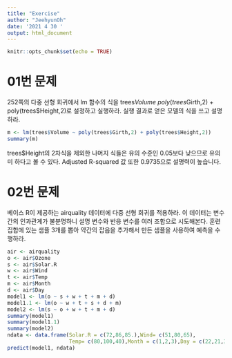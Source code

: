 ```yaml
---
title: "Exercise"
author: "JeehyunOh"
date: '2021 4 30 '
output: html_document
---
```


```r
knitr::opts_chunk$set(echo = TRUE)
```

# 01번 문제
252쪽의 다중 선형 회귀에서 lm 함수의 식을 trees$Volume ~ poly(trees$Girth,2) + poly(trees$Height,2)로 설정하고 실행하라.
실행 결과로 얻은 모델의 식을 쓰고 설명하라.

```r
m <- lm(trees$Volume ~ poly(trees$Girth,2) + poly(trees$Height,2))
summary(m)
```

trees$Height의 2차식을 제외한 나머지 식들은 유의 수준인 0.05보다 낮으므로 유의미 하다고 볼 수 있다. Adjusted R-squared 값 또한 0.9735으로 설명력이 높습니다.

# 02번 문제

베이스 R이 제공하는 airquality 데이터에 다중 선형 회귀를 적용하라. 이 데이터는 변수 간의 인과관계가 불분명하니 설명 변수와 반응 변수를 여러 조합으로 시도해본다. 훈련 집합에 있는
샘플 3개를 뽑아 약간의 잡음을 추가해서 만든 샘플을 사용하여 예측을 수행하라.

```r
air <- airquality
o <- air$Ozone
s <- air$Solar.R
w <- air$Wind
t <- air$Temp
m <- air$Month
d <- air$Day
model1 <- lm(o ~ s + w + t + m + d)
model1.1 <- lm(o ~ w + t + s + d + m)
model2 <- lm(s ~ o + w + t + m + d)
summary(model1)
summary(model1.1)
summary(model2)
ndata <- data.frame(Solar.R = c(72,86,85.),Wind= c(51,80,65),
                    Temp= c(80,100,40),Month = c(1,2,3),Day = c(22,21,30))
predict(model1, ndata)
```

